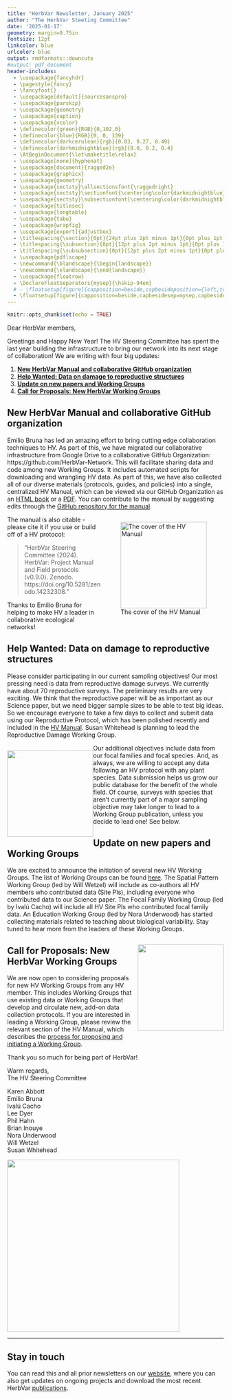 ```yaml
---
title: "HerbVar Newsletter, January 2025"
author: "The HerbVar Steeting Committee" 
date: '2025-01-17'
geometry: margin=0.75in
fontsize: 12pt
linkcolor: blue
urlcolor: blue
output: rmdformats::downcute
#output: pdf_document
header-includes:
  - \usepackage{fancyhdr}
  - \pagestyle{fancy}
  - \fancyfoot{}
  - \usepackage[default]{sourcesanspro}
  - \usepackage{parskip}
  - \usepackage{geometry}
  - \usepackage{caption}
  - \usepackage{xcolor}
  - \definecolor{green}{RGB}{0,102,0}
  - \definecolor{blue}{RGB}{0, 0, 139}
  - \definecolor{darkcerulean}{rgb}{0.03, 0.27, 0.49}
  - \definecolor{darkmidnightblue}{rgb}{0.0, 0.2, 0.4}
  - \AtBeginDocument{\let\maketitle\relax}
  - \usepackage[none]{hyphenat}
  - \usepackage[document]{ragged2e}
  - \usepackage{graphicx}
  - \usepackage{geometry}
  - \usepackage{sectsty}\allsectionsfont{\raggedright}
  - \usepackage{sectsty}\sectionfont{\centering\color{darkmidnightblue}}
  - \usepackage{sectsty}\subsectionfont{\centering\color{darkmidnightblue}}
  - \usepackage{titlesec}
  - \usepackage{longtable}
  - \usepackage{tabu}
  - \usepackage{wrapfig}
  - \usepackage[export]{adjustbox}
  - \titlespacing{\section}{0pt}{24pt plus 2pt minus 1pt}{0pt plus 1pt minus 1pt}
  - \titlespacing{\subsection}{0pt}{12pt plus 2pt minus 1pt}{0pt plus 1pt minus 1pt}
  - \titlespacing{\subsubsection}{0pt}{12pt plus 2pt minus 1pt}{0pt plus 1pt minus 1pt}
  - \usepackage{pdflscape}
  - \newcommand{\blandscape}{\begin{landscape}}
  - \newcommand{\elandscape}{\end{landscape}}
  - \usepackage{floatrow}
  - \DeclareFloatSeparators{mysep}{\hskip-94em}
  # - \floatsetup[figure]{capposition=beside,capbesideposition={left,top}}
  - \floatsetup[figure]{capposition=beside,capbesidesep=mysep,capbesideposition={right, center}}
---
```



\thispagestyle{empty}

<!-- ```{r setup_syllabus, include=FALSE} -->
<!-- knitr::opts_chunk$set(echo = TRUE) -->
<!-- library(RColorBrewer) -->
<!-- library(viridis)    -->
<!-- ``` -->

<!-- ```{r banner, echo=FALSE, include=TRUE, out.width = '100%', fig.align="center"} -->
<!-- knitr::include_graphics("./icons/banner.png") -->
<!-- # knitr::include_graphics("./icons/hummingbird.png") -->
<!-- ``` -->

```r
knitr::opts_chunk$set(echo = TRUE)
```

Dear HerbVar members,

Greetings and Happy New Year! The HV Steering Committee has spent the last year building the infrastructure to bring our network into its next stage of collaboration! We are writing with four big updates:

1. **[New HerbVar Manual and collaborative GitHub organization](#manual)**  
2. **[Help Wanted: Data on damage to reproductive structures](#help)**  
3. **[Update on new papers and Working Groups](#wg1)**   
4. **[Call for Proposals: New HerbVar Working Groups](#wg2)**   


## New HerbVar Manual and collaborative GitHub organization{#manual}

Emilio Bruna has led an amazing effort to bring cutting edge collaboration techniques to HV. As part of this, we have migrated our collaborative infrastructure from Google Drive to a collaborative GitHub Organization: https://github.com/HerbVar-Network. This will facilitate sharing data and code among new Working Groups. It includes automated scripts for downloading and wrangling HV data. As part of this, we have also collected all of our diverse materials (protocols, guides, and policies) into a single, centralized HV Manual, which can be viewed via our GitHub Organization as an [HTML book](https://herbvar-network.github.io/herbvar_manual/) or a [PDF](https://herbvar-network.github.io/herbvar_manual/herbvar-manual.pdf). You can contribute to the manual by suggesting edits through the [GitHub repository for the manual](https://github.com/HerbVar-Network/herbvar_manual).

<div style="float: right">
![The cover of the HV Manual](images_2025-01/HV_manual_cover.png){width=200}
</div>

The manual is also citable - please cite it if you use or build off of a HV protocol: 

> “HerbVar Steering Committee (2024). HerbVar: Project Manual and Field protocols (v0.9.0). Zenodo. https://doi.org/10.5281/zenodo.14232308.”

Thanks to Emilio Bruna for helping to make HV a leader in collaborative ecological networks!


## Help Wanted: Data on damage to reproductive structures{#help}

Please consider participating in our current sampling objectives! Our most pressing need is data from reproductive damage surveys. We currently have about 70 reproductive surveys. The preliminary results are very exciting. We think that the reproductive paper will be as important as our Science paper, but we need bigger sample sizes to be able to test big ideas. So we encourage everyone to take a few days to collect and submit data using our Reproductive Protocol, which has been polished recently and included in the [HV Manual](https://herbvar-network.github.io/herbvar_manual/protocols/repro_damage.html). Susan Whitehead is planning to lead the Reproductive Damage Working Group. 

<div style="float: left">
![](images_2025-01/IMG_3986.jpeg){width=200}
</div>

Our additional objectives include data from our focal families and focal species. And, as always, we are willing to accept any data following an HV protocol with any plant species. Data submission helps us grow our public database for the benefit of the whole field. Of course, surveys with species that aren’t currently part of a major sampling objective may take longer to lead to a Working Group publication, unless you decide to lead one! See below.


## Update on new papers and Working Groups{#wg1}

We are excited to announce the initiation of several new HV Working Groups. The list of Working Groups can be found [here](https://herbvar.org/workingGroups.html). The Spatial Pattern Working Group (led by Will Wetzel) will include as co-authors all HV members who contributed data (Site PIs), including everyone who contributed data to our Science paper. The Focal Family Working Group (led by Ivalú Cacho) will include all HV Site PIs who contributed focal family data. An Education Working Group (led by Nora Underwood) has started collecting materials related to teaching about biological variability. Stay tuned to hear more from the leaders of these Working Groups.

<div style="float: right">
![](images_2025-01/IMG_3997.jpeg){width=200}
</div>

## Call for Proposals: New HerbVar Working Groups{#wg2}

We are now open to considering proposals for new HV Working Groups from any HV member. This includes Working Groups that use existing data or Working Groups that develop and circulate new, add-on data collection protocols. If you are interested in leading a Working Group, please review the relevant section of the HV Manual, which describes the [process for proposing and initiating a Working Group](https://herbvar-network.github.io/herbvar_manual/collaboration/working-group-pubs.html).

Thank you so much for being part of HerbVar!

Warm regards,  
The HV Steering Committee

Karen Abbott  
Emilio Bruna  
Ivalú Cacho  
Lee Dyer  
Phil Hahn  
Brian Inouye  
Nora Underwood  
Will Wetzel  
Susan Whitehead


![](images_2025-01/IMG_3994.jpeg){width=400}


---
## Stay in touch

You can read this and all prior newsletters on our [website](https://herbvar.org/), where you can also get updates on ongoing projects and download the most recent HerbVar [publications](https://herbvar.org/products.html).



